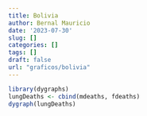 ```yaml
---
title: Bolivia
author: Bernal Mauricio
date: '2023-07-30'
slug: []
categories: []
tags: []
draft: false
url: "graficos/bolivia"
---
```


```r
library(dygraphs)
lungDeaths <- cbind(mdeaths, fdeaths)
dygraph(lungDeaths)

```


